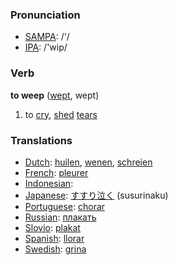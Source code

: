 === Pronunciation ===
*[[w:SAMPA|SAMPA]]: /'/
*[[w:IPA|IPA]]: /'wip/

=== Verb ===

'''to weep''' ([[wept]], wept)

# to [[cry]], [[shed]] [[tear]]s

=== Translations ===
*[[Dutch]]: [[huilen]], [[wenen]], [[schreien]]
*[[French]]: [[pleurer]]
*[[Indonesian]]: [[]]
*[[Japanese]]: [[すすり泣く]] (susurinaku)
*[[Portuguese]]: [[chorar]]
*[[Russian]]: [[плакать]]
*[[Slovio]]: [[plakat]]
*[[Spanish]]: [[llorar]]
*[[Swedish]]: [[grina]]